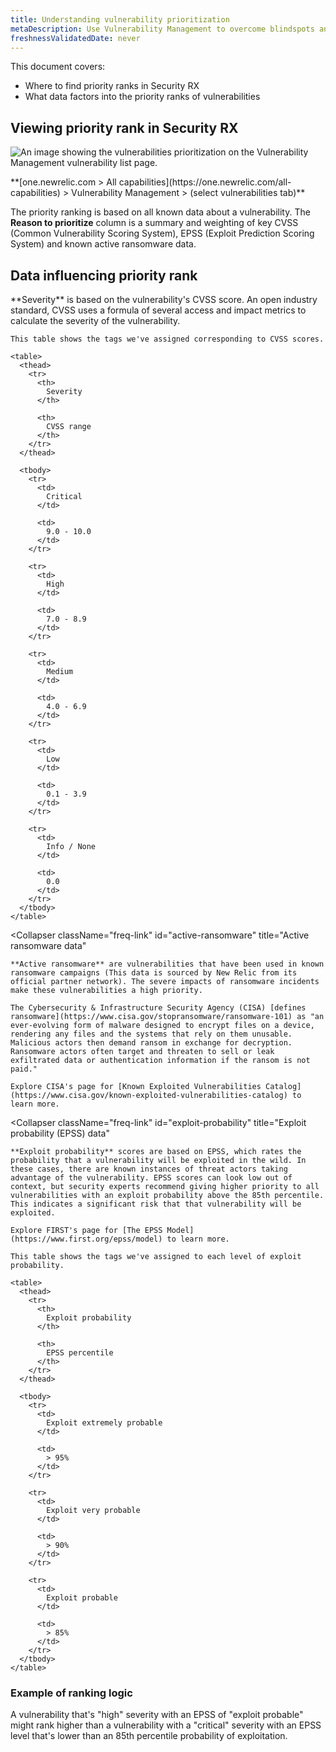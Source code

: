 ```yaml
---
title: Understanding vulnerability prioritization
metaDescription: Use Vulnerability Management to overcome blindspots and assign remediation to developers as a security team.
freshnessValidatedDate: never
---
```


This document covers:

* Where to find priority ranks in Security RX
* What data factors into the priority ranks of vulnerabilities

## Viewing priority rank in Security RX

<img
  title="Vulnerability Management prioritization"
  alt="An image showing the vulnerabilities prioritization on the Vulnerability Management vulnerability list page."
  src="/images/vuln-priority-security.webp"
/>

<figcaption>
  <DNT>
    **[one.newrelic.com > All capabilities](https://one.newrelic.com/all-capabilities) > Vulnerability Management > (select vulnerabilities tab)**
  </DNT>
</figcaption>

The priority ranking is based on all known data about a vulnerability. The **Reason to prioritize** column is a summary and weighting of key CVSS (Common Vulnerability Scoring System), EPSS (Exploit Prediction Scoring System) and known active ransomware data.

## Data influencing priority rank

<CollapserGroup>
  <Collapser
    className="freq-link"
    id="severity"
    title="Severity data"
  >
    **Severity** is based on the vulnerability's CVSS score. An open industry standard, CVSS uses a formula of several access and impact metrics to calculate the severity of the vulnerability.

    This table shows the tags we've assigned corresponding to CVSS scores.

    <table>
      <thead>
        <tr>
          <th>
            Severity
          </th>

          <th>
            CVSS range
          </th>
        </tr>
      </thead>

      <tbody>
        <tr>
          <td>
            Critical
          </td>

          <td>
            9.0 - 10.0
          </td>
        </tr>

        <tr>
          <td>
            High
          </td>

          <td>
            7.0 - 8.9
          </td>
        </tr>

        <tr>
          <td>
            Medium
          </td>

          <td>
            4.0 - 6.9
          </td>
        </tr>

        <tr>
          <td>
            Low
          </td>

          <td>
            0.1 - 3.9
          </td>
        </tr>

        <tr>
          <td>
            Info / None
          </td>

          <td>
            0.0
          </td>
        </tr>
      </tbody>
    </table>
  </Collapser>

  <Collapser
    className="freq-link"
    id="active-ransomware"
    title="Active ransomware data"
  >
    **Active ransomware** are vulnerabilities that have been used in known ransomware campaigns (This data is sourced by New Relic from its official partner network). The severe impacts of ransomware incidents make these vulnerabilities a high priority.

    The Cybersecurity & Infrastructure Security Agency (CISA) [defines ransomware](https://www.cisa.gov/stopransomware/ransomware-101) as "an ever-evolving form of malware designed to encrypt files on a device, rendering any files and the systems that rely on them unusable. Malicious actors then demand ransom in exchange for decryption. Ransomware actors often target and threaten to sell or leak exfiltrated data or authentication information if the ransom is not paid."

    Explore CISA's page for [Known Exploited Vulnerabilities Catalog](https://www.cisa.gov/known-exploited-vulnerabilities-catalog) to learn more.
  </Collapser>

  <Collapser
    className="freq-link"
    id="exploit-probability"
    title="Exploit probability (EPSS) data"
  >
    **Exploit probability** scores are based on EPSS, which rates the probability that a vulnerability will be exploited in the wild. In these cases, there are known instances of threat actors taking advantage of the vulnerability. EPSS scores can look low out of context, but security experts recommend giving higher priority to all vulnerabilities with an exploit probability above the 85th percentile. This indicates a significant risk that that vulnerability will be exploited.

    Explore FIRST's page for [The EPSS Model](https://www.first.org/epss/model) to learn more.

    This table shows the tags we've assigned to each level of exploit probability.

    <table>
      <thead>
        <tr>
          <th>
            Exploit probability
          </th>

          <th>
            EPSS percentile
          </th>
        </tr>
      </thead>

      <tbody>
        <tr>
          <td>
            Exploit extremely probable
          </td>

          <td>
            > 95%
          </td>
        </tr>

        <tr>
          <td>
            Exploit very probable
          </td>

          <td>
            > 90%
          </td>
        </tr>

        <tr>
          <td>
            Exploit probable
          </td>

          <td>
            > 85%
          </td>
        </tr>
      </tbody>
    </table>
  </Collapser>
</CollapserGroup>

### Example of ranking logic

A vulnerability that's "high" severity with an EPSS of "exploit probable" might rank higher than a vulnerability with a "critical" severity with an EPSS level that's lower than an 85th percentile probability of exploitation.
